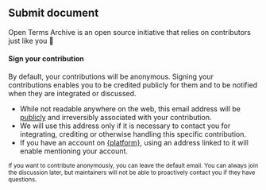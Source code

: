 ## Submit document

Open Terms Archive is an open source initiative that relies on contributors just like you 🤗

#### Sign your contribution

By default, your contributions will be anonymous. Signing your contributions enables you to be credited publicly for them and to be notified when they are integrated or discussed.

<ContributorFormFields />

- While not readable anywhere on the web, this email address will be [publicly](https://stackoverflow.com/a/897604/594053) and irreversibly associated with your contribution.
- We will use this address only if it is necessary to contact you for integrating, crediting or otherwise handling this specific contribution.
- If you have an account on <a href={platformUrl}>{platform}</a>, using an address linked to it will enable mentioning your account.

<small>
  If you want to contribute anonymously, you can leave the default email. You can always join the
  discussion later, but maintainers will not be able to proactively contact you if they have
  questions.
</small>
